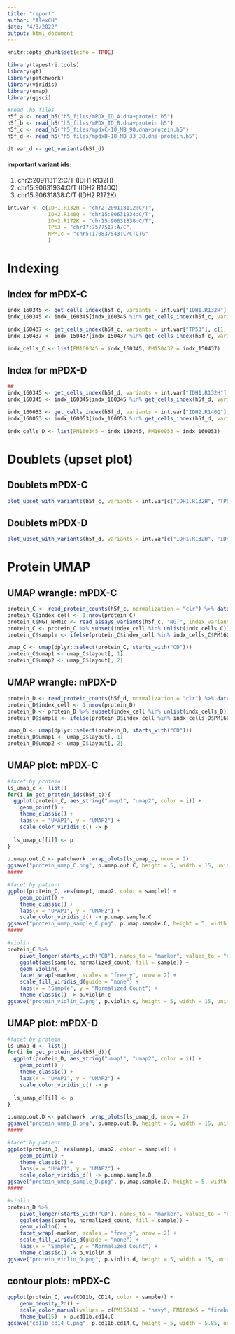 ```yaml
---
title: "report"
author: "AlexCH"
date: "4/3/2022"
output: html_document
---
```


```r
knitr::opts_chunk$set(echo = TRUE)

library(tapestri.tools)
library(gt)
library(patchwork)
library(viridis)
library(umap)
library(ggsci)

#read .h5 files
h5f_a <- read_h5("h5_files/mPDX_ID_A.dna+protein.h5")
h5f_b <- read_h5("h5_files/mPDX_ID_B.dna+protein.h5")
h5f_c <- read_h5("h5_files/mpdxC-10_MB_90.dna+protein.h5")
h5f_d <- read_h5("h5_files/mpdxD-18_MB_33_38.dna+protein.h5")

dt.var_d <- get_variants(h5f_d)
```

#### important variant ids:
(1) chr2:209113112:C/T (IDH1 R132H)
(2) chr15:90631934:C/T (IDH2 R140Q)
(3) chr15:90631838:C/T (IDH2 R172K)
```r
int.var <- c(IDH1.R132H = "chr2:209113112:C/T", 
             IDH2.R140Q = "chr15:90631934:C/T",
             IDH2.R172K = "chr15:90631838:C/T",
             TP53 = "chr17:7577517:A/C",
             NPM1c = "chr5:170837543:C/CTCTG"
             )
```


# Indexing

## Index for mPDX-C
```r
indx_160345 <- get_cells_index(h5f_c, variants = int.var["IDH1.R132H"], c(1, 2))
indx_160345 <- indx_160345[indx_160345 %in% get_cells_index(h5f_c, variants = int.var["TP53"], c(0, 3))]

indx_150437 <- get_cells_index(h5f_c, variants = int.var["TP53"], c(1, 2))
indx_150437 <- indx_150437[indx_150437 %in% get_cells_index(h5f_c, variants = int.var["IDH1.R132H"], c(0, 3))]

indx_cells_C <- list(PM160345 = indx_160345, PM150437 = indx_150437)

```

## Index for mPDX-D
```r
##
indx_160345 <- get_cells_index(h5f_d, variants = int.var["IDH1.R132H"], c(1, 2))
indx_160345 <- indx_160345[indx_160345 %in% get_cells_index(h5f_d, variants = int.var["IDH2.R140Q"], c(0, 3))]

indx_160053 <- get_cells_index(h5f_d, variants = int.var["IDH2.R140Q"], c(1, 2))
indx_160053 <- indx_160053[indx_160053 %in% get_cells_index(h5f_d, variants = int.var["IDH1.R132H"], c(0, 3))]

indx_cells_D <- list(PM160345 = indx_160345, PM160053 = indx_160053)
```


# Doublets (upset plot)

## Doublets mPDX-C
```r
plot_upset_with_variants(h5f_c, variants = int.var[c("IDH1.R132H", "TP53")])
```

## Doublets mPDX-D
```r
plot_upset_with_variants(h5f_d, variants = int.var[c("IDH1.R132H", "IDH2.R140Q", "IDH2.R172K")])
```


# Protein UMAP

## UMAP wrangle: mPDX-C
```r
protein_C <- read_protein_counts(h5f_c, normalization = "clr") %>% data.table()
protein_C$index_cell <- 1:nrow(protein_C)
protein_C$NGT_NPM1c <- read_assays_variants(h5f_c, "NGT", index_variants = get_variants_index(h5f_c, int.var["NPM1c"])) %>% unlist()
protein_C <- protein_C %>% subset(index_cell %in% unlist(indx_cells_C))
protein_C$sample <- ifelse(protein_C$index_cell %in% indx_cells_C$PM160345, "PM160345", "PM150437")

umap_C <- umap(dplyr::select(protein_C, starts_with("CD")))
protein_C$umap1 <- umap_C$layout[, 1]
protein_C$umap2 <- umap_C$layout[, 2]
```
## UMAP wrangle: mPDX-D
```r
protein_D <- read_protein_counts(h5f_d, normalization = "clr") %>% data.table()
protein_D$index_cell <- 1:nrow(protein_D)
protein_D <- protein_D %>% subset(index_cell %in% unlist(indx_cells_D))
protein_D$sample <- ifelse(protein_D$index_cell %in% indx_cells_D$PM160345, "PM160345", "PM160053")

umap_D <- umap(dplyr::select(protein_D, starts_with("CD")))
protein_D$umap1 <- umap_D$layout[, 1]
protein_D$umap2 <- umap_D$layout[, 2]
```

## UMAP plot: mPDX-C
```r
#facet by protein 
ls_umap_c <- list()
for(i in get_protein_ids(h5f_c)){
  ggplot(protein_C, aes_string("umap1", "umap2", color = i)) + 
    geom_point() + 
    theme_classic() + 
    labs(x = "UMAP1", y = "UMAP2") +
    scale_color_viridis_c() -> p
  
  ls_umap_c[[i]] <- p
}

p.umap.out.C <- patchwork::wrap_plots(ls_umap_c, nrow = 2)
ggsave("protein_umap_C.png", p.umap.out.C, height = 5, width = 15, units = "in", dpi = "retina")
#####

#facet by patient
ggplot(protein_C, aes(umap1, umap2, color = sample)) + 
    geom_point() + 
    theme_classic() + 
    labs(x = "UMAP1", y = "UMAP2") +
    scale_color_viridis_d() -> p.umap.sample.C
ggsave("protein_umap_sample_C.png", p.umap.sample.C, height = 5, width = 5.85, units = "in", dpi = "retina")
#####

#violin
protein_C %>% 
    pivot_longer(starts_with("CD"), names_to = "marker", values_to = "normalized_count") %>% 
    ggplot(aes(sample, normalized_count, fill = sample)) +
    geom_violin() +
    facet_wrap(~marker, scales = "free_y", nrow = 2) +
    scale_fill_viridis_d(guide = "none") +
    labs(x = "Sample", y = "Normalized Count") +
    theme_classic() -> p.violin.c
ggsave("protein_violin_C.png", p.violin.c, height = 5, width = 15, units = "in", dpi = "retina")
```



## UMAP plot: mPDX-D
```r
#facet by protein 
ls_umap_d <- list()
for(i in get_protein_ids(h5f_d)){
  ggplot(protein_D, aes_string("umap1", "umap2", color = i)) + 
    geom_point() + 
    theme_classic() + 
    labs(x = "UMAP1", y = "UMAP2") +
    scale_color_viridis_c() -> p
  
  ls_umap_d[[i]] <- p
}

p.umap.out.D <- patchwork::wrap_plots(ls_umap_d, nrow = 2)
ggsave("protein_umap_D.png", p.umap.out.D, height = 5, width = 15, units = "in", dpi = "retina")
#####

#facet by patient
ggplot(protein_D, aes(umap1, umap2, color = sample)) + 
    geom_point() + 
    theme_classic() + 
    labs(x = "UMAP1", y = "UMAP2") +
    scale_color_viridis_d() -> p.umap.sample.D
ggsave("protein_umap_sample_D.png", p.umap.sample.D, height = 5, width = 5.85, units = "in", dpi = "retina")
#####

#violin
protein_D %>% 
    pivot_longer(starts_with("CD"), names_to = "marker", values_to = "normalized_count") %>% 
    ggplot(aes(sample, normalized_count, fill = sample)) +
    geom_violin() +
    facet_wrap(~marker, scales = "free_y", nrow = 2) +
    scale_fill_viridis_d(guide = "none") +
    labs(x = "Sample", y = "Normalized Count") +
    theme_classic() -> p.violin.d
ggsave("protein_violin_D.png", p.violin.d, height = 5, width = 15, units = "in", dpi = "retina")
```

## contour plots: mPDX-C
```r
ggplot(protein_C, aes(CD11b, CD14, color = sample)) + 
    geom_density_2d() +
    scale_color_manual(values = c(PM150437 = "navy", PM160345 = "firebrick")) +
    theme_bw(15) -> p.cd11b.cd14.C
ggsave("cd11b_cd14_C.png", p.cd11b.cd14.C, height = 5, width = 5.85, units = "in", dpi = "retina")
```


